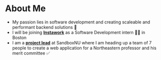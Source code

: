 # About Me
- My passion lies in software development and creating scaleable and performant backend solutions 💙
- I will be joining [**Instawork**](https://engineering.instawork.com/) as a Software Development intern 👨‍💻 in Boston
- I am a [**project lead**](/experience) at SandboxNU where I am heading up a team of 7 people to create a web application for a Northeastern professor and his merit committee ✅

